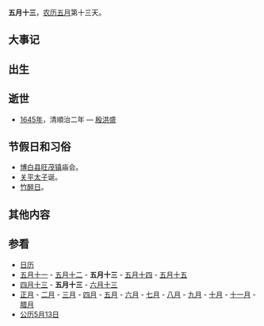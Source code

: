 {{Lunar05Calendar}}
'''五月十三'''，[[农历|农历]][[五月_(农历)|五月]]第十三天。

==大事记==

==出生==

==逝世==
*[[1645年|1645年]]，清順治二年 — [[殷洪盛|殷洪盛]]

==节假日和习俗==
*[[博白县|博白县]][[旺茂镇|旺茂镇]]庙会。
*[[關平|关平太子]]诞。
*[[竹醉日|竹醉日]]。

==其他内容==

==参看==
*[[历史上的今天|日历]]
*[[五月十一|五月十一]] - [[五月十二|五月十二]] - '''五月十三''' - [[五月十四|五月十四]] - [[五月十五|五月十五]]    
*[[四月十三|四月十三]] - '''五月十三''' - [[六月十三|六月十三]]
*[[正月|正月]] - [[二月_(农历)|二月]] - [[三月_(农历)|三月]] - [[四月_(农历)|四月]] - [[五月_(农历)|五月]] - [[六月_(农历)|六月]] - [[七月_(农历)|七月]] - [[八月_(农历)|八月]] - [[九月_(农历)|九月]] - [[十月_(农历)|十月]] - [[十一月_(农历)|十一月]] - [[腊月|腊月]]
*[[公历|公历]][[5月13日|5月13日]]